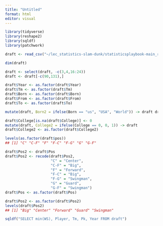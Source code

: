 ```yaml
---
title: "Untitled"
format: html
editor: visual
---
```


```r
library(tidyverse)
library(reshape2) 
library(sqldf) 
library(patchwork)

```

```r
draft <- read_csv("~/lec_statistics-slam-dunk/statisticsplaybook-main_rawdata-by-author/draft.csv")

dim(draft)

```

```r
draft <- select(draft, -c(3,4,16:24))
draft <- draft[-c(90,131),]

```

```r
draft$Year <- as.factor(draft$Year) 
draft$Tm <- as.factor(draft$Tm) 
draft$Born <- as.factor(draft$Born) 
draft$From <- as.factor(draft$From) 
draft$To <- as.factor(draft$To)
```

```r
mutate(draft, Born2 = ifelse(Born == "us", "USA", "World")) -> draft draft$Born2 <- as.factor(draft$Born2)
```

```r
draft$College[is.na(draft$College)] <- 0 
mutate(draft, College2 = ifelse(College == 0, 0, 1)) -> draft 
draft$College2 <- as.factor(draft$College2)
```


```r
levels(as.factor(draft$pos))
## [1] "C" "C-F" "F" "F-C" "F-G" "G" "G-F"

draft$Pos2 <- draft$Pos 
draft$Pos2 <- recode(draft$Pos2,
                     "C" = "Center",
                     "C-F" = "Big",
                     "F" = "Forward",
                     "F-C" = "Big",
                     "F-G" = "Swingman",
                     "G" = "Guard",
                     "G-F" = "Swingman") 
draft$Pos <- as.factor(draft$Pos) 

draft$Pos2 <- as.factor(draft$Pos2) 
levels(draft$Pos2)
## [1] "Big" "Center" "Forward" "Guard" "Swingman"
```


```r
sqldf("SELECT min(WS), Player, Tm, Pk, Year FROM draft")
```


